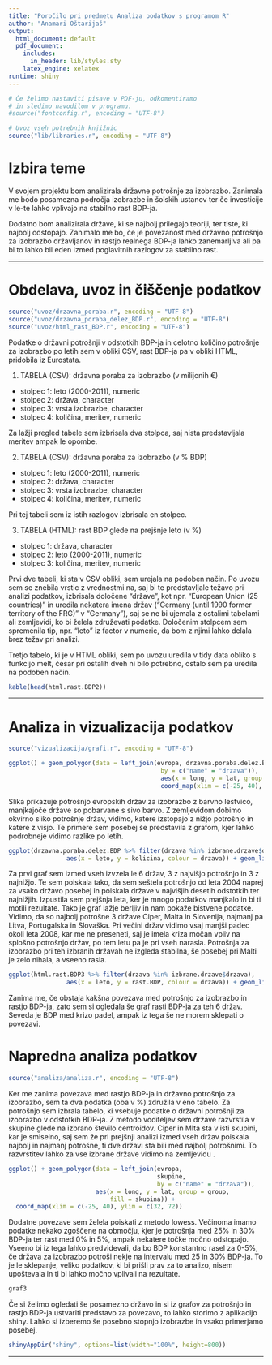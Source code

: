 ```yaml
---
title: "Poročilo pri predmetu Analiza podatkov s programom R"
author: "Anamari Oštarijaš"
output:
  html_document: default
  pdf_document:
    includes:
      in_header: lib/styles.sty
    latex_engine: xelatex
runtime: shiny
---
```


```r
# Če želimo nastaviti pisave v PDF-ju, odkomentiramo
# in sledimo navodilom v programu.
#source("fontconfig.r", encoding = "UTF-8")

# Uvoz vseh potrebnih knjižnic
source("lib/libraries.r", encoding = "UTF-8")
```

# Izbira teme

V svojem projektu bom analizirala državne potrošnje za izobrazbo. Zanimala me bodo posamezna področja izobrazbe in šolskih ustanov ter če investicije v le-te lahko vplivajo na stabilno rast BDP-ja. 


Dodatno bom analizirala države, ki se najbolj prilegajo teoriji, ter tiste, ki najbolj odstopajo. Zanimalo me bo, če je povezanost med državno potrošnjo za izobrazbo državljanov in rastjo realnega BDP-ja lahko zanemarljiva ali pa bi to lahko bil eden izmed poglavitnih razlogov za stabilno rast.

***

# Obdelava, uvoz in čiščenje podatkov

```r
source("uvoz/drzavna_poraba.r", encoding = "UTF-8")
source("uvoz/drzavna_poraba_delez_BDP.r", encoding = "UTF-8")
source("uvoz/html_rast_BDP.r", encoding = "UTF-8")
```

Podatke o državni potrošnji v odstotkih BDP-ja in celotno količino potrošnje za izobrazbo po letih sem v obliki CSV, rast BDP-ja pa v obliki HTML, pridobila iz Eurostata.

1. TABELA (CSV): državna poraba za izobrazbo (v milijonih €)
* stolpec 1: leto (2000-2011), numeric
* stolpec 2: država, character
* stolpec 3: vrsta izobrazbe, character
* stolpec 4: količina, meritev, numeric

Za lažji pregled tabele sem izbrisala dva stolpca, saj nista predstavljala meritev ampak le opombe. 

2. TABELA (CSV): državna poraba za izobrazbo (v % BDP)
* stolpec 1: leto (2000-2011), numeric
* stolpec 2: država, character
* stolpec 3: vrsta izobrazbe, character
* stolpec 4: količina, meritev, numeric

Pri tej tabeli sem iz istih razlogov izbrisala en stolpec.

3. TABELA (HTML): rast BDP glede na prejšnje leto (v %)
* stolpec 1: država, character
* stolpec 2: leto (2000-2011), numeric
* stolpec 3: količina, meritev, numeric

Prvi dve tabeli, ki sta v CSV obliki, sem urejala na podoben način. Po uvozu sem se znebila vrstic z vrednostmi na, saj bi te predstavljale težavo pri analizi podatkov, izbrisala določene "države", kot npr. "European Union (25 countries)" in uredila nekatera imena držav ("Germany (until 1990 former territory of the FRG)" v "Germany"), saj se ne bi ujemala z ostalimi tabelami ali zemljevidi, ko bi želela združevati podatke. Določenim stolpcem sem spremenila tip, npr. "leto" iz factor v numeric, da bom z njimi lahko delala brez težav pri analizi.

Tretjo tabelo, ki je v HTML obliki, sem po uvozu uredila v tidy data obliko s funkcijo melt, česar pri ostalih dveh ni bilo potrebno, ostalo sem pa uredila na podoben način.


```r
kable(head(html.rast.BDP2))

```



***

# Analiza in vizualizacija podatkov

```r
source("vizualizacija/grafi.r", encoding = "UTF-8")
```



```r
ggplot() + geom_polygon(data = left_join(evropa, drzavna.poraba.delez.BDP,
                                          by = c("name" = "drzava")),
                                          aes(x = long, y = lat, group = group, fill = kolicina)) +
                                          coord_map(xlim = c(-25, 40), ylim = c(32, 72))
```
Slika \ref{fig:zemljevid} prikazuje potrošnjo evropskih držav za izobrazbo z barvno lestvico, manjkajoče države so pobarvane s sivo barvo. Z zemljevidom dobimo okvirno sliko potrošnje držav, vidimo, katere izstopajo z nižjo potrošnjo in katere z višjo. Te primere sem posebej še predstavila z grafom, kjer lahko podrobneje vidimo razlike po letih.
```r
ggplot(drzavna.poraba.delez.BDP %>% filter(drzava %in% izbrane.drzave$drzava),
                aes(x = leto, y = kolicina, colour = drzava)) + geom_line()

```
Za prvi graf \ref{fig:graf1} sem izmed vseh izvzela le 6 držav, 3 z najvišjo potrošnjo in 3 z najnižjo. Te sem poiskala tako, da sem seštela potrošnjo od leta 2004 naprej za vsako državo posebej in poiskala države v najvišjih desetih odstotkih ter najnižjih. Izpustila sem prejšnja leta, ker je mnogo podatkov manjkalo in bi ti motili rezultate. Tako je graf lažje berljiv in nam pokaže bistvene podatke.
Vidimo, da so najbolj potrošne 3 države Ciper, Malta in Slovenija, najmanj pa Litva, Portugalska in Slovaška. Pri večini držav vidimo vsaj manjši padec okoli leta 2008, kar me ne preseneti, saj je imela kriza močan vpliv na splošno potrošnjo držav, po tem letu pa je pri vseh narasla. Potrošnja za izobrazbo pri teh izbranih državah ne izgleda stabilna, še posebej pri Malti je zelo nihala, a vseeno rasla.
```r
ggplot(html.rast.BDP3 %>% filter(drzava %in% izbrane.drzave$drzava),
                aes(x = leto, y = rast.BDP, colour = drzava)) + geom_line()

```
Zanima me, če obstaja kakšna povezava med potrošnjo za izobrazbo in rastjo BDP-ja, zato sem si ogledala še graf rasti BDP-ja \ref{graf2} za teh 6 držav. Seveda je BDP med krizo padel, ampak iz tega še ne morem sklepati o povezavi. 

# Napredna analiza podatkov
```r
source("analiza/analiza.r", encoding = "UTF-8")
```
Ker me zanima povezava med rastjo BDP-ja in državno potrošnjo za izobrazbo, sem ta dva podatka (oba v %) združila v eno tabelo. Za potrošnjo  sem izbrala tabelo, ki vsebuje podatke o državni potrošnji za izobrazbo v odstotkih BDP-ja. Z metodo voditeljev sem države razvrstila v skupine glede na izbrano število centroidov. Ciper in Mlta sta v isti skupini, kar je smiselno, saj sem že pri prejšnji analizi izmed vseh držav poiskala najbolj in najmanj potrošne, ti dve državi sta bili med najbolj potrošnimi. To razvrstitev lahko za vse izbrane države vidimo na zemljevidu \ref{fig:zemljevid2}.
```r
ggplot() + geom_polygon(data = left_join(evropa, 
                                         skupine,
                                         by = c("name" = "drzava")),
                        aes(x = long, y = lat, group = group, 
                            fill = skupina)) +
  coord_map(xlim = c(-25, 40), ylim = c(32, 72))

```
Dodatne povezave sem želela poiskati z metodo lowess. Večinoma imamo podatke nekako zgoščene na območju, kjer je potrošnja med 25% in 30% BDP-ja ter rast med 0% in 5%, ampak nekatere točke močno odstopajo. Vseeno bi iz tega lahko predvidevali, da bo BDP konstantno rasel za 0-5%, če država za izobrazbo potroši nekje na intervalu med 25 in 30% BDP-ja. To je le sklepanje, veliko podatkov, ki bi prišli prav za to analizo, nisem upoštevala in ti bi lahko močno vplivali na rezultate.
```r
graf3
```
Če si želimo ogledati še posamezno državo in si iz grafov za potrošnjo in rastjo BDP-ja ustvariti predstavo za povezavo, to lahko storimo z aplikacijo shiny. Lahko si izberemo še posebno stopnjo izobrazbe in vsako primerjamo posebej.  

```r
shinyAppDir("shiny", options=list(width="100%", height=800))
```


***




